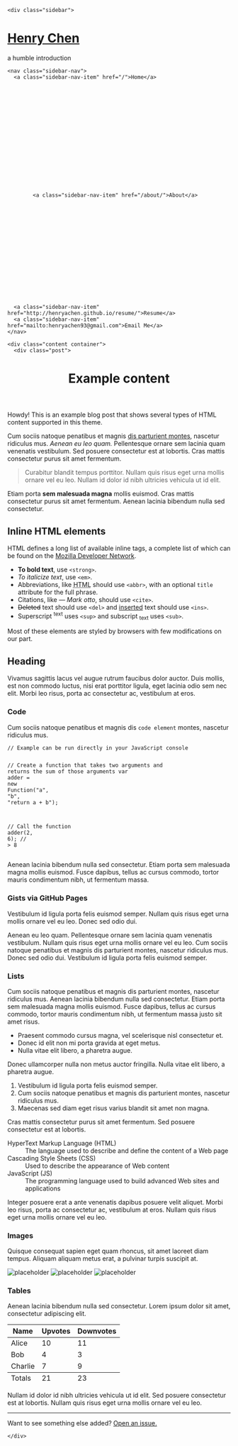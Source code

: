 <!DOCTYPE html>
<html xmlns="http://www.w3.org/1999/xhtml" xml:lang="en" lang="en-us">

  <head>
  <link href="http://gmpg.org/xfn/11" rel="profile">
  <meta http-equiv="X-UA-Compatible" content="IE=edge">
  <meta http-equiv="content-type" content="text/html; charset=utf-8">

  <!-- Enable responsiveness on mobile devices-->
  <meta name="viewport" content="width=device-width, initial-scale=1.0, maximum-scale=1">

  <title>
    
      Example content &middot; Henry Chen
    
  </title>

  <!-- CSS -->
  <link rel="stylesheet" href="/public/css/poole.css">
  <link rel="stylesheet" href="/public/css/syntax.css">
  <link rel="stylesheet" href="/public/css/hyde.css">
  <link rel="stylesheet" href="http://fonts.googleapis.com/css?family=PT+Sans:400,400italic,700|Abril+Fatface">

  <!-- Icons -->
  <link rel="apple-touch-icon-precomposed" sizes="144x144" href="/public/apple-touch-icon-144-precomposed.png">
                                 <link rel="shortcut icon" href="/public/favicon.ico">

  <!-- RSS -->
  <link rel="alternate" type="application/rss+xml" title="RSS" href="/atom.xml">
</head>


  <body>

    <div class="sidebar">
  <div class="container sidebar-sticky">
    <div class="sidebar-about">
      <h1>
        <a href="/">
          Henry Chen
        </a>
      </h1>
      <p class="lead">a humble introduction <br></p>
    </div>

    <nav class="sidebar-nav">
      <a class="sidebar-nav-item" href="/">Home</a>
      

      
      
        
          
        
      
        
          
        
      
        
          
        
      
        
          
            <a class="sidebar-nav-item" href="/about/">About</a>
          
        
      
        
      
        
      
        
          
        
      
        
      
        
          
        
      
      <a class="sidebar-nav-item" href="http://henryachen.github.io/resume/">Resume</a>
      <a class="sidebar-nav-item" href="mailto:henryachen93@gmail.com">Email Me</a>
    </nav>

  </div>
</div>


    <div class="content container">
      <div class="post">

  <header class="post-header">
    <h1 class="post-title">Example content</h1>
    <p class="post-meta"></p>
  </header>

  <article class="post-content">
    <div class="message">
  Howdy! This is an example blog post that shows several types of HTML content supported in this theme.
</div>

Cum sociis natoque penatibus et magnis <a href="#">dis parturient montes</a>, nascetur ridiculus mus. *Aenean eu leo quam.* Pellentesque ornare sem lacinia quam venenatis vestibulum. Sed posuere consectetur est at lobortis. Cras mattis consectetur purus sit amet fermentum.

> Curabitur blandit tempus porttitor. Nullam quis risus eget urna mollis ornare vel eu leo. Nullam id dolor id nibh ultricies vehicula ut id elit.

Etiam porta **sem malesuada magna** mollis euismod. Cras mattis consectetur purus sit amet fermentum. Aenean lacinia bibendum nulla sed consectetur.

## Inline HTML elements

HTML defines a long list of available inline tags, a complete list of which can be found on the [Mozilla Developer Network](https://developer.mozilla.org/en-US/docs/Web/HTML/Element).

- **To bold text**, use `<strong>`.
- *To italicize text*, use `<em>`.
- Abbreviations, like <abbr title="HyperText Markup Langage">HTML</abbr> should use `<abbr>`, with an optional `title` attribute for the full phrase.
- Citations, like <cite>&mdash; Mark otto</cite>, should use `<cite>`.
- <del>Deleted</del> text should use `<del>` and <ins>inserted</ins> text should use `<ins>`.
- Superscript <sup>text</sup> uses `<sup>` and subscript <sub>text</sub> uses `<sub>`.

Most of these elements are styled by browsers with few modifications on our part.

## Heading

Vivamus sagittis lacus vel augue rutrum faucibus dolor auctor. Duis mollis, est non commodo luctus, nisi erat porttitor ligula, eget lacinia odio sem nec elit. Morbi leo risus, porta ac consectetur ac, vestibulum at eros.

### Code

Cum sociis natoque penatibus et magnis dis `code element` montes, nascetur ridiculus mus.

<div class="highlight"><pre><code class="language-js" data-lang="js"><span class="c1">// Example can be run directly in your JavaScript console</span>

<span class="c1">// Create a function that takes two arguments and returns the sum of those arguments</span>
<span class="kd">var</span> <span class="nx">adder</span> <span class="o">=</span> <span class="k">new</span> <span class="nb">Function</span><span class="p">(</span><span class="s2">&quot;a&quot;</span><span class="p">,</span> <span class="s2">&quot;b&quot;</span><span class="p">,</span> <span class="s2">&quot;return a + b&quot;</span><span class="p">);</span>

<span class="c1">// Call the function</span>
<span class="nx">adder</span><span class="p">(</span><span class="mi">2</span><span class="p">,</span> <span class="mi">6</span><span class="p">);</span>
<span class="c1">// &gt; 8</span></code></pre></div>

Aenean lacinia bibendum nulla sed consectetur. Etiam porta sem malesuada magna mollis euismod. Fusce dapibus, tellus ac cursus commodo, tortor mauris condimentum nibh, ut fermentum massa.

### Gists via GitHub Pages

Vestibulum id ligula porta felis euismod semper. Nullam quis risus eget urna mollis ornare vel eu leo. Donec sed odio dui.

<script src="https://gist.github.com/5555251.js?file=gist.md"> </script>

Aenean eu leo quam. Pellentesque ornare sem lacinia quam venenatis vestibulum. Nullam quis risus eget urna mollis ornare vel eu leo. Cum sociis natoque penatibus et magnis dis parturient montes, nascetur ridiculus mus. Donec sed odio dui. Vestibulum id ligula porta felis euismod semper.

### Lists

Cum sociis natoque penatibus et magnis dis parturient montes, nascetur ridiculus mus. Aenean lacinia bibendum nulla sed consectetur. Etiam porta sem malesuada magna mollis euismod. Fusce dapibus, tellus ac cursus commodo, tortor mauris condimentum nibh, ut fermentum massa justo sit amet risus.

* Praesent commodo cursus magna, vel scelerisque nisl consectetur et.
* Donec id elit non mi porta gravida at eget metus.
* Nulla vitae elit libero, a pharetra augue.

Donec ullamcorper nulla non metus auctor fringilla. Nulla vitae elit libero, a pharetra augue.

1. Vestibulum id ligula porta felis euismod semper.
2. Cum sociis natoque penatibus et magnis dis parturient montes, nascetur ridiculus mus.
3. Maecenas sed diam eget risus varius blandit sit amet non magna.

Cras mattis consectetur purus sit amet fermentum. Sed posuere consectetur est at lobortis.

<dl>
  <dt>HyperText Markup Language (HTML)</dt>
  <dd>The language used to describe and define the content of a Web page</dd>

  <dt>Cascading Style Sheets (CSS)</dt>
  <dd>Used to describe the appearance of Web content</dd>

  <dt>JavaScript (JS)</dt>
  <dd>The programming language used to build advanced Web sites and applications</dd>
</dl>

Integer posuere erat a ante venenatis dapibus posuere velit aliquet. Morbi leo risus, porta ac consectetur ac, vestibulum at eros. Nullam quis risus eget urna mollis ornare vel eu leo.

### Images

Quisque consequat sapien eget quam rhoncus, sit amet laoreet diam tempus. Aliquam aliquam metus erat, a pulvinar turpis suscipit at.

![placeholder](http://placehold.it/800x400 "Large example image")
![placeholder](http://placehold.it/400x200 "Medium example image")
![placeholder](http://placehold.it/200x200 "Small example image")

### Tables

Aenean lacinia bibendum nulla sed consectetur. Lorem ipsum dolor sit amet, consectetur adipiscing elit.

<table>
  <thead>
    <tr>
      <th>Name</th>
      <th>Upvotes</th>
      <th>Downvotes</th>
    </tr>
  </thead>
  <tfoot>
    <tr>
      <td>Totals</td>
      <td>21</td>
      <td>23</td>
    </tr>
  </tfoot>
  <tbody>
    <tr>
      <td>Alice</td>
      <td>10</td>
      <td>11</td>
    </tr>
    <tr>
      <td>Bob</td>
      <td>4</td>
      <td>3</td>
    </tr>
    <tr>
      <td>Charlie</td>
      <td>7</td>
      <td>9</td>
    </tr>
  </tbody>
</table>

Nullam id dolor id nibh ultricies vehicula ut id elit. Sed posuere consectetur est at lobortis. Nullam quis risus eget urna mollis ornare vel eu leo.

-----

Want to see something else added? <a href="https://github.com/poole/poole/issues/new">Open an issue.</a>

  </article>

</div>

    </div>

  </body>
</html>
